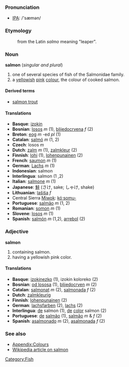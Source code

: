 ===Pronunciation===
*[[w:IPA|IPA]]: /'sæmən/

===Etymology===
:from the Latin ''salmo'' meaning "leaper".

===Noun===
'''salmon''' (''singular and plural'')

#one of several species of fish of the Salmonidae family.
#a [[yellowish]] [[pink]] [[color|colour]], the colour of cooked salmon.

====Derived terms====
*[[salmon trout]]

====Translations====
*'''Basque''': [[izokin]]
*'''Bosnian''': [[losos]] ''m'' (1), [[blijedocrvena]] ''f'' (2)
*'''Breton''': [[eog]] ''m'' -ed ''pl'' (1)
*'''Catalan''': [[salmó]] ''m'' (1, 2)
*'''Czech''': losos  ''m''
*'''Dutch''': [[zalm]] ''m'' (1), [[zalmkleur]] (2)
*'''Finnish''': [[lohi]] (1), [[lohenpunainen]] (2)
*'''French''': [[saumon]] ''m'' (1)
*'''German''': [[Lachs]] ''m'' (1)
*'''Indonesian''': salmon
*'''Interlingua''': salmon (1 ,2)
*'''Italian''': [[salmone]] ''m'' (1)
*'''Japanese''': [[鮭]] (さけ, sake; しゃけ, shake)
*'''Lithuanian''': [[lašiša]] ''f''
*Central Sierra [[Miwok]]: [[kóˑsomu-]]
*'''Portuguese''': [[salmão]] ''m'' (1, 2)
*'''Romanian''': [[somon]] ''m'' (1)
*'''Slovene''': [[losos]] ''m'' (1)
*'''Spanish''': [[salmón]] ''m'' (1,2), [[arrebol]] (2)

===Adjective===
'''salmon'''

#containing salmon.
#having a yellowish pink color.

====Translations====
*'''Basque''': [[izokinezko]] (1), izokin koloreko (2)
*'''Bosnian''': [[od lososa]] (1), [[blijedocrven]] ''m'' (2)
*'''Catalan''': [[salmonat]] ''m'' (2), [[salmonada]] ''f'' (2)
*'''Dutch''': [[zalmkleurig]]
*'''Finnish''': [[lohenpunainen]] (2)
*'''German''': [[lachsfarben]] (2), [[lachs]] (2)
*'''Interlingua''': [[de]] salmon (1), [[de]] [[color]] salmon (2)
*'''Portuguese''': [[de]] [[salmão]] (1), [[salmão]] ''m'' & ''f'' (2)
*'''Spanish''': [[asalmonado]] ''m'' (2), [[asalmonada]] ''f'' (2)

===See also===
*[[Wiktionary_Appendix:Colours|Appendix:Colours]]
*[[w:salmon|Wikipedia article on salmon]]

[[Category:Fish]]